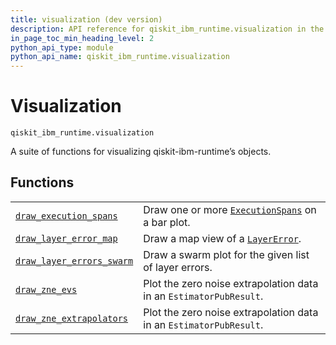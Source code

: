 ```yaml
---
title: visualization (dev version)
description: API reference for qiskit_ibm_runtime.visualization in the dev version of qiskit-ibm-runtime
in_page_toc_min_heading_level: 2
python_api_type: module
python_api_name: qiskit_ibm_runtime.visualization
---
```


<span id="visualization-qiskit-ibm-runtime-visualization" />

<span id="module-qiskit_ibm_runtime.visualization" />

# Visualization

`qiskit_ibm_runtime.visualization`

A suite of functions for visualizing qiskit-ibm-runtime’s objects.

## Functions

|                                                                                                                               |                                                                                                                                         |
| ----------------------------------------------------------------------------------------------------------------------------- | --------------------------------------------------------------------------------------------------------------------------------------- |
| [`draw_execution_spans`](visualization-draw-execution-spans "qiskit_ibm_runtime.visualization.draw_execution_spans")          | Draw one or more [`ExecutionSpans`](execution-span-execution-spans "qiskit_ibm_runtime.execution_span.ExecutionSpans") on a bar plot.   |
| [`draw_layer_error_map`](visualization-draw-layer-error-map "qiskit_ibm_runtime.visualization.draw_layer_error_map")          | Draw a map view of a [`LayerError`](utils-noise-learner-result-layer-error "qiskit_ibm_runtime.utils.noise_learner_result.LayerError"). |
| [`draw_layer_errors_swarm`](visualization-draw-layer-errors-swarm "qiskit_ibm_runtime.visualization.draw_layer_errors_swarm") | Draw a swarm plot for the given list of layer errors.                                                                                   |
| [`draw_zne_evs`](visualization-draw-zne-evs "qiskit_ibm_runtime.visualization.draw_zne_evs")                                  | Plot the zero noise extrapolation data in an `EstimatorPubResult`.                                                                      |
| [`draw_zne_extrapolators`](visualization-draw-zne-extrapolators "qiskit_ibm_runtime.visualization.draw_zne_extrapolators")    | Plot the zero noise extrapolation data in an `EstimatorPubResult`.                                                                      |

